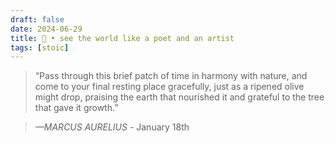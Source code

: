 ```yaml
---
draft: false 
date: 2024-06-29
title: 🗿 • see the world like a poet and an artist
tags: [stoic]
---
```


>  “Pass through this brief patch of time in harmony with nature, and come to your final resting place gracefully, just as a ripened olive might drop, praising the earth that nourished it and grateful to the tree that gave it growth.”

> *—MARCUS AURELIUS* - January 18th